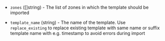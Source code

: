 <!-- Code generated from the comments of the Config struct in post-processor/upcloud-import/config.go; DO NOT EDIT MANUALLY -->

- `zones` ([]string) - The list of zones in which the template should be imported

- `template_name` (string) - The name of the template. Use `replace_existing` to replace existing template
  with same name or suffix template name with e.g. timestamp to avoid errors during import

<!-- End of code generated from the comments of the Config struct in post-processor/upcloud-import/config.go; -->
